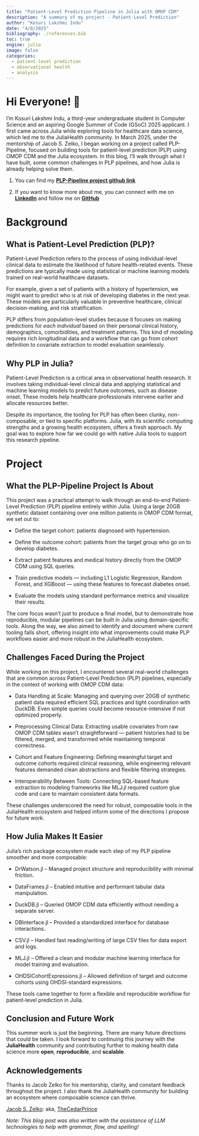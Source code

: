 ```yaml
---
title: "Patient-Level Prediction Pipeline in Julia with OMOP CDM"
description: "A summary of my project - Patient-Level Prediction"
author: "Kosuri Lakshmi Indu"
date: "4/8/2025"
bibliography: ./references.bib
toc: true
engine: julia
image: false
categories:
  - patient-level prediction
  - observational health
  - analysis
---
```



# Hi Everyone! 👋

I’m Kosuri Lakshmi Indu, a third-year undergraduate student in Computer Science and an aspiring Google Summer of Code (GSoC) 2025 applicant. I first came across Julia while exploring tools for healthcare data science, which led me to the JuliaHealth community. In March 2025, under the mentorship of Jacob S. Zelko, I began working on a project called PLP-Pipeline, focused on building tools for patient-level prediction (PLP) using OMOP CDM and the Julia ecosystem. In this blog, I’ll walk through what I have built, some common challenges in PLP pipelines, and how Julia is already helping solve them.

1. You can find my [**PLP-Pipeline project github link**](https://github.com/kosuri-indu/PLP-Pipeline)

2. If you want to know more about me, you can connect with me on [**LinkedIn**](https://www.linkedin.com/in/kosuri-indu/) and follow me on [**GitHub**](https://github.com/kosuri-indu/)


# Background

## What is Patient-Level Prediction (PLP)?

Patient-Level Prediction refers to the process of using individual-level clinical data to estimate the likelihood of future health-related events. These predictions are typically made using statistical or machine learning models trained on real-world healthcare datasets.

For example, given a set of patients with a history of hypertension, we might want to predict who is at risk of developing diabetes in the next year. These models are particularly valuable in preventive healthcare, clinical decision-making, and risk stratification.

PLP differs from population-level studies because it focuses on making predictions for *each individual* based on their personal clinical history, demographics, comorbidities, and treatment patterns. This kind of modeling requires rich longitudinal data and a workflow that can go from cohort definition to covariate extraction to model evaluation seamlessly.

## Why PLP in Julia?

Patient-Level Prediction is a critical area in observational health research. It involves taking individual-level clinical data and applying statistical and machine learning models to predict future outcomes, such as disease onset. These models help healthcare professionals intervene earlier and allocate resources better.

Despite its importance, the tooling for PLP has often been clunky, non-composable, or tied to specific platforms. Julia, with its scientific computing strengths and a growing health ecosystem, offers a fresh approach. My goal was to explore how far we could go with native Julia tools to support this research pipeline.

# Project

## What the PLP-Pipeline Project Is About

This project was a practical attempt to walk through an end-to-end Patient-Level Prediction (PLP) pipeline entirely within Julia. Using a large 20GB synthetic dataset containing over one million patients in OMOP CDM format, we set out to:

- Define the target cohort: patients diagnosed with hypertension.

- Define the outcome cohort: patients from the target group who go on to develop diabetes.

- Extract patient features and medical history directly from the OMOP CDM using SQL queries.

- Train predictive models — including L1 Logistic Regression, Random Forest, and XGBoost — using these features to forecast diabetes onset.

- Evaluate the models using standard performance metrics and visualize their results.

The core focus wasn’t just to produce a final model, but to demonstrate how reproducible, modular pipelines can be built in Julia using domain-specific tools. Along the way, we also aimed to identify and document where current tooling falls short, offering insight into what improvements could make PLP workflows easier and more robust in the JuliaHealth ecosystem.

## Challenges Faced During the Project
While working on this project, I encountered several real-world challenges that are common across Patient-Level Prediction (PLP) pipelines, especially in the context of working with OMOP CDM data:

- Data Handling at Scale: Managing and querying over 20GB of synthetic patient data required efficient SQL practices and tight coordination with DuckDB. Even simple queries could become resource-intensive if not optimized properly.

- Preprocessing Clinical Data: Extracting usable covariates from raw OMOP CDM tables wasn’t straightforward — patient histories had to be filtered, merged, and transformed while maintaining temporal correctness.

- Cohort and Feature Engineering: Defining meaningful target and outcome cohorts required clinical reasoning, while engineering relevant features demanded clean abstractions and flexible filtering strategies.

- Interoperability Between Tools: Connecting SQL-based feature extraction to modeling frameworks like MLJ.jl required custom glue code and care to maintain consistent data formats.

These challenges underscored the need for robust, composable tools in the JuliaHealth ecosystem and helped inform some of the directions I propose for future work.

## How Julia Makes It Easier

Julia's rich package ecosystem made each step of my PLP pipeline smoother and more composable:

- DrWatson.jl – Managed project structure and reproducibility with minimal friction.

- DataFrames.jl – Enabled intuitive and performant tabular data manipulation.

- DuckDB.jl – Queried OMOP CDM data efficiently without needing a separate server.

- DBInterface.jl – Provided a standardized interface for database interactions.

- CSV.jl – Handled fast reading/writing of large CSV files for data export and logs.

- MLJ.jl – Offered a clean and modular machine learning interface for model training and evaluation.

- OHDSICohortExpressions.jl – Allowed definition of target and outcome cohorts using OHDSI-standard expressions.

These tools came together to form a flexible and reproducible workflow for patient-level prediction in Julia.

## Conclusion and Future Work

This summer work is just the beginning. There are many future directions that could be taken. I look forward to continuing this journey with the **JuliaHealth** community and contributing further to making health data science more **open**, **reproducible**, and **scalable**.

## Acknowledgements

Thanks to Jacob Zelko for his mentorship, clarity, and constant feedback throughout the project. I also thank the JuliaHealth community for building an ecosystem where composable science can thrive.

[Jacob S. Zelko](https://jacobzelko.com): aka, [TheCedarPrince](https://github.com/TheCedarPrince)

_Note: This blog post was also written with the assistance of LLM technologies to help with grammar, flow, and spelling!_


